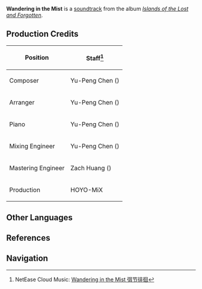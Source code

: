 {{Soundtrack Infobox
|title          =
|image          = Islands of the Lost and Forgotten.png
|album          = Islands of the Lost and Forgotten
|disc           = 1
|number         = 26
|featured       =
|featured2      =
|featured3      =
|featured_disc  =
|featured_disc2 =
|featured_disc3 =
|youtube_id     = MuJdzExqlo4
|youtube_time   = 1
|spotify_id     = 0CnCQRdx9OdDj2k0wR1FHM
|played_in      = Tsurumi Island
|during         = [[Tsurumi Island]]
|domain         =
|previous       = Misty Truth
|next           = Walking a Pathless Path
}}
'''Wandering in the Mist''' is a [[soundtrack]] from the album ''[[Islands of the Lost and Forgotten]]''.

==Production Credits==
{| class="wikitable" style="text-align:left; height:0.5em"
! Position
! Staff<ref>NetEase Cloud Music: [https://music.163.com/#/song?id=1937114240 Wandering in the Mist 弭节徘徊]</ref>
|-
! Composer
| Yu-Peng Chen ({{zh|陈致逸}})
|-
! Arranger
| Yu-Peng Chen ({{zh|陈致逸}})
|-
! Piano
| Yu-Peng Chen ({{zh|陈致逸}})
|-
! Mixing Engineer
| Yu-Peng Chen ({{zh|陈致逸}})
|-
! Mastering Engineer
| Zach Huang ({{zh|黄巍}})
|-
! Production
| HOYO-MiX
|}
<!--
==Videos==
<gallery>
</gallery>

==Trivia==
-->
==Other Languages==
{{Other Languages
|en      = Wandering in the Mist
|zhs     = 弭节徘徊
|zhs_rm  = Mǐ Jié Páihuái
|zhs_tl  =
|ja      = 留まる遊歩
|ja_rm   = Tomaru Yuuho{{Assumed}}
|ja_tl   = 
|tr      = 
|it      = 
}}

==References==
{{Reflist}}

==Navigation==
{{Soundtrack Navbox|Islands of the Lost and Forgotten}}